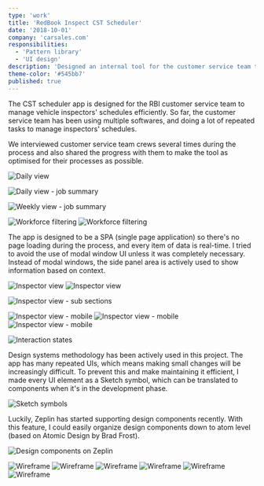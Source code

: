 ```yaml
---
type: 'work'
title: 'RedBook Inspect CST Scheduler'
date: '2018-10-01'
company: 'carsales.com'
responsibilities:
  - 'Pattern library'
  - 'UI design'
description: 'Designed an internal tool for the customer service team to manage vehicle inspectors’ schedules more efficiently.'
theme-color: '#545bb7'
published: true
---
```



The CST scheduler app is designed for the RBI customer service team to manage vehicle inspectors' schedules efficiently. So far, the customer service team has been using multiple softwares, and doing a lot of repeated tasks to manage inspectors' schedules.

We interviewed customer service team crews several times during the process and also shared the progress with them to make the tool as optimised for their processes as possible.

<ImageContainer size="large">

![Daily view](works-rbi-scheduler-01.png)

</ImageContainer>
<ImageContainer size="large">

![Daily view - job summary](works-rbi-scheduler-02.png)

</ImageContainer>
<ImageContainer size="large">

![Weekly view - job summary](works-rbi-scheduler-03.png)

</ImageContainer>
<ImageContainer size="large" grid={2} noCaption blockCaption="Workforce filtering">

![Workforce filtering](works-rbi-scheduler-04.png)
![Workforce filtering](works-rbi-scheduler-05.png)

</ImageContainer>

The app is designed to be a SPA (single page application) so there's no page loading during the process, and every item of data is real-time. I tried to avoid the use of modal window UI unless it was completely necessary. Instead of modal windows, the side panel area is actively used to show information based on context.

<ImageContainer size="large" grid={2} noCaption blockCaption="Inspector view">

![Inspector view](works-rbi-scheduler-06.png)
![Inspector view](works-rbi-scheduler-07.png)

</ImageContainer>
<ImageContainer size="large">

![Inspector view - sub sections](works-rbi-scheduler-08.png)

</ImageContainer>
<ImageContainer size="large" grid={3} noCaption blockCaption="Inspector view - mobile">

![Inspector view - mobile](works-rbi-scheduler-m-01.png)
![Inspector view - mobile](works-rbi-scheduler-m-02.png)
![Inspector view - mobile](works-rbi-scheduler-m-03.png)

</ImageContainer>
<ImageContainer size="large">

![Interaction states](works-rbi-scheduler-interactions.png)

</ImageContainer>

Design systems methodology has been actively used in this project. The app has many repeated UIs, which means making small changes will be increasingly difficult. To prevent this and make maintaining it efficient, I made every UI element as a Sketch symbol, which can be translated to components when it's in the development phase.

<ImageContainer size="large">

![Sketch symbols](works-rbi-scheduler-system-01.png)

</ImageContainer>

Luckily, Zeplin has started supporting design components recently. With this feature, I could easily organize design components down to atom level (based on Atomic Design by Brad Frost).

<ImageContainer size="large">

![Design components on Zeplin](works-rbi-scheduler-system-02.png)

</ImageContainer>

<ImageContainer size="large" grid={6} noCaption blockCaption="Early stage wireframes">

![Wireframe](works-rbi-scheduler-wf-01.png)
![Wireframe](works-rbi-scheduler-wf-02.png)
![Wireframe](works-rbi-scheduler-wf-03.png)
![Wireframe](works-rbi-scheduler-wf-04.png)
![Wireframe](works-rbi-scheduler-wf-05.png)
![Wireframe](works-rbi-scheduler-wf-06.png)

</ImageContainer>